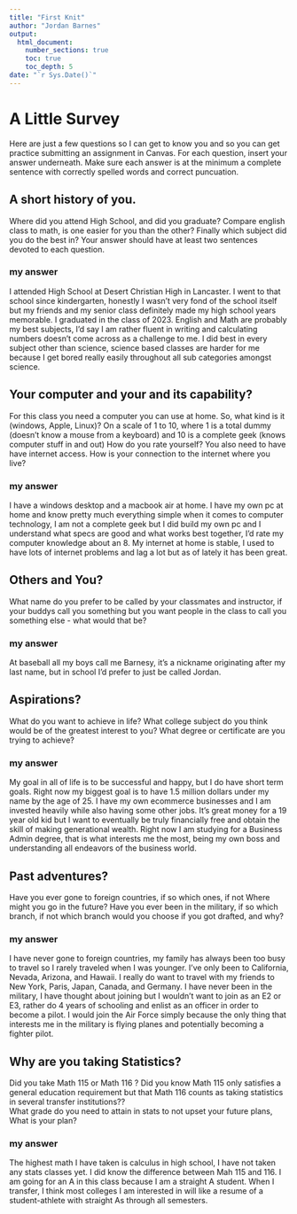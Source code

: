 ```yaml
---
title: "First Knit"
author: "Jordan Barnes"
output: 
  html_document:
    number_sections: true
    toc: true
    toc_depth: 5
date: "`r Sys.Date()`"   
---
```


# A Little Survey

Here are just a few questions so I can get to know you and so you can get practice submitting an assignment in Canvas.  For each question, insert your answer underneath. Make sure each answer is at the minimum a complete sentence with correctly spelled words and correct puncuation. 

## A short history of you.  
Where did you attend High School, and did you graduate? Compare english class to math, is one easier for you than the other? Finally which subject did you do the best in? Your answer should have at least two sentences devoted to each question.  
  
### my answer     
I attended High School at Desert Christian High in Lancaster. I went to that school since kindergarten, honestly I wasn't very fond of the school itself but my friends and my senior class definitely made my high school years memorable. I graduated in the class of 2023. English and Math are probably my best subjects, I’d say I am rather fluent in writing and calculating numbers doesn't come across as a challenge to me. I did best in every subject other than science, science based classes are harder for me because I get bored really easily throughout all sub categories amongst science.  

     


## Your computer and your and its capability?  
 For this class  you need a computer you can use at home.  So, what kind is it (windows, Apple, Linux)?  On a scale of 1 to 10, where 1 is a total dummy (doesn't know a mouse from a keyboard) and 10 is a complete geek (knows computer stuff in and out) How do you rate yourself?  You also need to have have internet access. How is your connection to the internet where you live?

### my answer   
I have a windows desktop and a macbook air at home. I have my own pc at home and know pretty much everything simple when it comes to computer technology, I am not a complete geek but I did build my own pc and I understand what specs are good and what works best together, I’d rate my computer knowledge about an 8. My internet at home is stable, I used to have lots of internet problems and lag a lot but as of lately it has been great.   
   

## Others and You?   
What name do you prefer to be called by your classmates and instructor, if your buddys call you something but you want people in the class to call you something else - what would that be? 

### my answer     
At baseball all my boys call me Barnesy, it’s a nickname originating after my last name, but in school I’d prefer to just be called Jordan.  
   
 




## Aspirations?   
What do you want to achieve in life?  What college subject do you think would be of the greatest interest to you? What degree or certificate are you trying to achieve?

### my answer     
My goal in all of life is to be successful and happy, but I do have short term goals. Right now my biggest goal is to have 1.5 million dollars under my name by the age of 25. I have my own ecommerce businesses and I am invested heavily while also having some other jobs. It's great money for a 19 year old kid but I want to eventually be truly financially free and obtain the skill of making generational wealth. Right now I am studying for a Business Admin degree, that is what interests me the most, being my own boss and understanding all endeavors of the business world.  
   
 




## Past adventures?  
Have you ever gone to foreign countries, if so which ones, if not Where might you go in the future?  Have you ever been in the military, if so which branch, if not which branch would you choose if you got drafted, and why?

### my answer     
I have never gone to foreign countries, my family has always been too busy to travel so I rarely traveled when I was younger. I’ve only been to California, Nevada, Arizona, and Hawaii. I really do want to travel with my friends to New York, Paris, Japan, Canada, and Germany. I have never been in the military, I have thought about joining but I wouldn’t want to join as an E2 or E3, rather do 4 years of schooling and enlist as an officer in order to become a pilot. I would join the Air Force simply because the only thing that interests me in the military is flying planes and potentially becoming a fighter pilot.  
   
  




## Why are you taking Statistics?  
Did you take Math 115 or Math 116 ?  Did you know Math 115 only satisfies a general education requirement but that Math 116 counts as taking statistics in several transfer institutions??  
What grade do you need to attain in stats to not upset your future plans, What is your plan?  
 

### my answer     
The highest math I have taken is calculus in high school, I have not taken any stats classes yet. I did know the difference between Mah 115 and 116. I am going for an A in this class because I am a straight A student. When I transfer, I think most colleges I am interested in will like a resume of a student-athlete with straight As through all semesters.   
   
 






  





